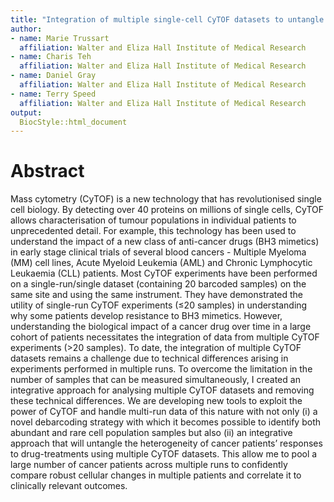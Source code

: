 ```yaml
---
title: "Integration of multiple single-cell CyTOF datasets to untangle the heterogeneity of cancer patients’ responses to a new class of anti-cancer drugs."
author:
- name: Marie Trussart
  affiliation: Walter and Eliza Hall Institute of Medical Research
- name: Charis Teh
  affiliation: Walter and Eliza Hall Institute of Medical Research
- name: Daniel Gray
  affiliation: Walter and Eliza Hall Institute of Medical Research
- name: Terry Speed
  affiliation: Walter and Eliza Hall Institute of Medical Research
output:
  BiocStyle::html_document
---
```


# Abstract

Mass cytometry (CyTOF) is a new technology that has revolutionised single cell biology. By detecting over 40 proteins on millions of single cells, CyTOF allows characterisation of tumour populations in individual patients to unprecedented detail. For example, this technology has been used to understand the impact of a new class of anti-cancer drugs (BH3 mimetics) in early stage clinical trials of several blood cancers - Multiple Myeloma (MM) cell lines, Acute Myeloid Leukemia (AML) and Chronic Lymphocytic Leukaemia (CLL) patients. Most CyTOF experiments have been performed on a single-run/single dataset (containing 20 barcoded samples) on the same site and using the same instrument. They have demonstrated the utility of single-run CyTOF experiments (≤20 samples) in understanding why some patients develop resistance to BH3 mimetics. However, understanding the biological impact of a cancer drug over time in a large cohort of patients necessitates the integration of data from multiple CyTOF experiments (>20 samples). To date, the integration of multiple CyTOF datasets remains a challenge due to technical differences arising in experiments performed in multiple runs. To overcome the limitation in the number of samples that can be measured simultaneously, I created an integrative approach for analysing multiple CyTOF datasets and removing these technical differences. We are developing new tools to exploit the power of CyTOF and handle multi-run data of this nature with not only (i) a novel debarcoding strategy with which it becomes possible to identify both abundant and rare cell population samples but also (ii) an integrative approach that will untangle the heterogeneity of cancer patients’ responses to drug-treatments using multiple CyTOF datasets. This allow me to pool a large number of cancer patients across multiple runs to confidently compare robust cellular changes in multiple patients and correlate it to clinically relevant outcomes. 

